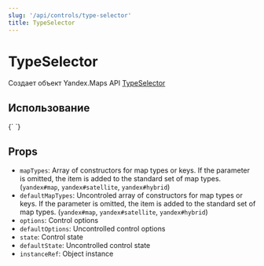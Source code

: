 ```yaml
---
slug: '/api/controls/type-selector'
title: TypeSelector
---
```



# TypeSelector

Создает объект Yandex.Maps API [TypeSelector][control]

## Использование

<Canvas>
  {`
  <YMaps>
    <Map
      defaultState={{
        center: [55.751574, 37.573856],
        zoom: 9,
        controls: [],
      }}
    >
      <TypeSelector options={{ float: 'right' }} />
    </Map>
  </YMaps>
`}
</Canvas>

## Props

- `mapTypes`: Array of constructors for map types or keys. If the parameter is
  omitted, the item is added to the standard set of map types. (`yandex#map`,
  `yandex#satellite`, `yandex#hybrid`)
- `defaultMapTypes`: Uncontroled array of constructors for map types or keys. If
  the parameter is omitted, the item is added to the standard set of map types.
  (`yandex#map`, `yandex#satellite`, `yandex#hybrid`)
- `options`: Control options
- `defaultOptions`: Uncontrolled control options
- `state`: Control state
- `defaultState`: Uncontrolled control state
- `instanceRef`: Object instance

[control]:
  https://tech.yandex.com/maps/doc/jsapi/2.1/ref/reference/control.TypeSelector-docpage/
